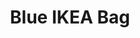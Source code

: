 ---
title: "Blue IKEA Bag"
subtitle: ""
creator: ""
categories: ["clothes"]
featuredImage: "../src/assets/images/item/clothes/DSC02934.png"
views: ["../src/assets/images/item/clothes/DSC02934.png"]
nextItem: []
---